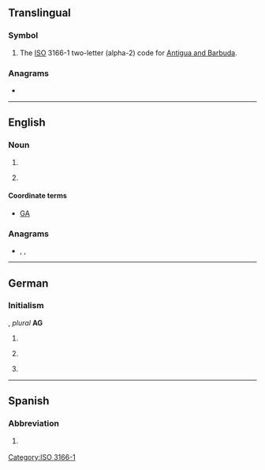 {{also|Appendix:Variations of "ag"}}
==Translingual==

===Symbol===
{{head|mul|symbol}}
# The [[ISO]] 3166-1 two-letter (alpha-2) code for [[Antigua and Barbuda]].

===Anagrams===

*{{l|mul|GA}}

[[Category:ISO 3166-1]]

----

==English==

===Noun===
{{en-noun|~}}

# {{initialism of|attorney general|Attorney General|lang=en}}
# {{label|en|aviation}} {{abbreviation of|lang=en|agricultural aviation}}

====Coordinate terms====
* {{sense|aviation}} [[GA]] {{gloss|general aviation}}

===Anagrams===
* {{l|en|GA}}, {{l|en|Ga}}, {{l|en|Ga.}}

----

==German==

===Initialism===
{{rfc-header|Initialism}}
{{head|de|initialism}}, ''plural'' '''AG'''

# {{initialism of|Aktiengesellschaft|lang=de}} {{gloss|corporation}} {{g|f}}
# {{initialism of|Amtsgericht|lang=de}} {{g|n}}
# {{initialism of|Arbeitsgemeinschaft|lang=de}} {{g|f}}

----

==Spanish==

===Abbreviation===
{{rfc-header|Abbreviation}}
{{head|es|abbreviation}}

# {{abbreviation of|Aguascalientes|lang=es}} {{gloss|Mexican state}}